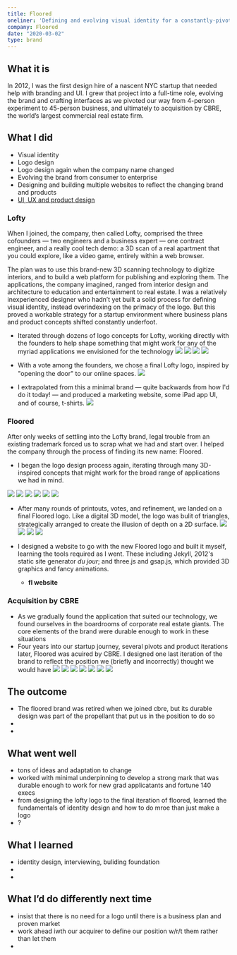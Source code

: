 ```yaml
---
title: Floored
oneliner: 'Defining and evolving visual identity for a constantly-pivoting startup that brought online 3D to the world of enterprise commercial real estate'
company: Floored
date: "2020-03-02"
type: brand
---
```


## What it is

<p className="bigText"> In 2012, I was the first design hire of a nascent NYC startup that needed help with branding and UI. I grew that project into a full-time role, evolving the brand and crafting interfaces as we pivoted our way from 4-person experiment to 45-person business, and ultimately to acquisition by CBRE, the world’s largest commercial real estate firm.</p>

## What I did

<TagList className="compact">

- Visual identity
- Logo design
- Logo design again when the company name changed
- Evolving the brand from consumer to enterprise
- Designing and building multiple websites to reflect the changing brand and products
- [UI, UX and product design](/floored-ui)

</TagList>

### Lofty

<p className="bigText">When I joined, the company, then called Lofty, comprised the three cofounders — two engineers and a business expert — one contract engineer, and a really cool tech demo: a 3D scan of a real apartment that you could explore, like a video game, entirely within a web browser.</p>

The plan was to use this brand-new 3D scanning technology to digitize interiors, and to build a web platform for publishing and exploring them. The applications, the company imagined, ranged from interior design and architecture to education and entertainment to real estate. I was a relatively inexperienced designer who hadn’t yet built a solid process for defining visual identity, instead overindexing on the primacy of the logo. But this proved a workable strategy for a startup environment where business plans and product concepts shifted constantly underfoot.

- Iterated through dozens of logo concepts for Lofty, working directly with the founders to help shape something that might work for any of the myriad applications we envisioned for the technology
    ![](https://firebasestorage.googleapis.com/v0/b/firescript-577a2.appspot.com/o/imgs%2Fapp%2Fjakezien%2Fxrz0VTJhRA.png?alt=media&token=7bc2fbc7-5c8e-4ffa-a9ab-47e9072ee07f)
    ![](https://firebasestorage.googleapis.com/v0/b/firescript-577a2.appspot.com/o/imgs%2Fapp%2Fjakezien%2FPjvp8QJ1JM.png?alt=media&token=18fdb2d9-56ae-4061-8889-4bf3ef5d1f21)
    ![](https://firebasestorage.googleapis.com/v0/b/firescript-577a2.appspot.com/o/imgs%2Fapp%2Fjakezien%2FudOFSaWGEp.png?alt=media&token=6657c29b-8ead-4649-85e4-9bf039f86baa)
    ![](https://firebasestorage.googleapis.com/v0/b/firescript-577a2.appspot.com/o/imgs%2Fapp%2Fjakezien%2FO_kMplWOVn.png?alt=media&token=935c66b8-eff7-451b-9df2-5f5b919c6cc3)

- With a vote among the founders, we chose a final Lofty logo, inspired by "opening the door" to our online spaces.
    ![](https://firebasestorage.googleapis.com/v0/b/firescript-577a2.appspot.com/o/imgs%2Fapp%2Fjakezien%2FHsd_66n8iI.png?alt=media&token=9faf1003-14f9-4584-964d-cb3312ca3e0c)

- I extrapolated from this a minimal brand — quite backwards from how I'd do it today! — and produced a marketing website, some iPad app UI, and of course, t-shirts.
    ![](https://firebasestorage.googleapis.com/v0/b/firescript-577a2.appspot.com/o/imgs%2Fapp%2Fjakezien%2Fv3J-slC73Y.jpg?alt=media&token=afe42c05-f6f5-44c8-bd39-bca00342d0d6)


### Floored

<p className="bigText">After only weeks of settling into the Lofty brand, legal trouble from an existing trademark forced us to scrap what we had and start over. I helped the company through the process of finding its new name: Floored.</p>

- I began the logo design process again, iterating through many 3D-inspired concepts that might work for the broad range of applications we had in mind.

![](https://firebasestorage.googleapis.com/v0/b/firescript-577a2.appspot.com/o/imgs%2Fapp%2Fjakezien%2Fe21o1pi-5W.png?alt=media&token=9e65d14b-213f-43fe-bd30-b43a6f8c74a7)
![](https://firebasestorage.googleapis.com/v0/b/firescript-577a2.appspot.com/o/imgs%2Fapp%2Fjakezien%2FrKwlO5O6l0.png?alt=media&token=eb72f254-7104-4ef8-b2b2-678ad28cdd6d)
![](https://firebasestorage.googleapis.com/v0/b/firescript-577a2.appspot.com/o/imgs%2Fapp%2Fjakezien%2FGictlOgvSq.png?alt=media&token=e85ea91f-c605-4ff5-8b38-cca5e8529380)
![](https://firebasestorage.googleapis.com/v0/b/firescript-577a2.appspot.com/o/imgs%2Fapp%2Fjakezien%2FcsKwwTno6_.png?alt=media&token=15c9dd0c-ff55-475a-b225-d6298baaf494)
![](https://firebasestorage.googleapis.com/v0/b/firescript-577a2.appspot.com/o/imgs%2Fapp%2Fjakezien%2FfKv8PD-Cpu.png?alt=media&token=49bb2029-dc84-405a-9348-5455851802c2)
![](https://firebasestorage.googleapis.com/v0/b/firescript-577a2.appspot.com/o/imgs%2Fapp%2Fjakezien%2FtGKQuJ4KCG.png?alt=media&token=e9d48ffc-1535-4275-9295-15e2061257df)

- After many rounds of printouts, votes, and refinement, we landed on a final Floored logo. Like a digital 3D model, the logo was bulit of triangles, strategically arranged to create the illusion of depth on a 2D surface. 
![](https://firebasestorage.googleapis.com/v0/b/firescript-577a2.appspot.com/o/imgs%2Fapp%2Fjakezien%2FTvT6Zpi18C.png?alt=media&token=1e0b6484-4ab3-4863-b838-d71263c6cd46)
![](https://firebasestorage.googleapis.com/v0/b/firescript-577a2.appspot.com/o/imgs%2Fapp%2Fjakezien%2FZ0zyQpPggk.png?alt=media&token=2d081861-2979-4721-bc6f-d9d2da7a5311)
![](https://firebasestorage.googleapis.com/v0/b/firescript-577a2.appspot.com/o/imgs%2Fapp%2Fjakezien%2FIPIR5vhVLO.png?alt=media&token=26931e88-2670-4b51-a1d0-9390ed0cc568)
![](https://firebasestorage.googleapis.com/v0/b/firescript-577a2.appspot.com/o/imgs%2Fapp%2Fjakezien%2FIdXx022cSd.png?alt=media&token=2cfa5fb2-39ea-44fd-99b1-7042ff52c71b)
    
- I designed a website to go with the new Floored logo and built it myself, learning the tools required as I went. These including Jekyll, 2012's static site generator _du jour_; and three.js and gsap.js, which provided 3D graphics and fancy animations.
    - **fl website**

### Acquisition by CBRE
- As we gradually found the application that suited our technology, we found ourselves in the boardrooms of corporate real estate giants. The core elements of the brand were durable enough to work in these situations
- Four years into our startup journey, several pivots and product iterations later, Floored was acuired by CBRE. I designed one last iteration of the brand to reflect the position we (briefly and incorrectly) thought we would have
![](https://firebasestorage.googleapis.com/v0/b/firescript-577a2.appspot.com/o/imgs%2Fapp%2Fjakezien%2Fvy4_-Gze6v.png?alt=media&token=74e01907-2182-46e2-8f31-d77568bbd810)
![](https://firebasestorage.googleapis.com/v0/b/firescript-577a2.appspot.com/o/imgs%2Fapp%2Fjakezien%2FSN4mzQZnXq.png?alt=media&token=268d1b4a-a064-4afc-8d3d-7bd803a8c933)
![](https://firebasestorage.googleapis.com/v0/b/firescript-577a2.appspot.com/o/imgs%2Fapp%2Fjakezien%2FMSo7E0ZbaF.png?alt=media&token=f5871739-6b5a-4d4a-838d-e3c1f07807ba)
![](https://firebasestorage.googleapis.com/v0/b/firescript-577a2.appspot.com/o/imgs%2Fapp%2Fjakezien%2F6Z-3kCSUx0.png?alt=media&token=f9f4a487-987d-4599-a666-170228e8be19)
![](https://firebasestorage.googleapis.com/v0/b/firescript-577a2.appspot.com/o/imgs%2Fapp%2Fjakezien%2Fx_ZVnych28.png?alt=media&token=4c7c4c0a-b99f-4f02-ad67-fdab645515ac)
![](https://firebasestorage.googleapis.com/v0/b/firescript-577a2.appspot.com/o/imgs%2Fapp%2Fjakezien%2FMA726cmJFq.png?alt=media&token=2229172c-c22e-4ee9-bfc0-27135fad28fa)
![](https://firebasestorage.googleapis.com/v0/b/firescript-577a2.appspot.com/o/imgs%2Fapp%2Fjakezien%2FECJb2s2cNf.png?alt=media&token=93f18330-ee38-4ceb-84a2-358d9818006c)

## The outcome
- The floored brand was retired when we joined cbre, but its durable design was part of the propellant that put us in the position to do so
-
-

## What went well
- tons of ideas and adaptation to change
- worked with minimal underpinning to develop a strong mark that was durable enough to work for new grad applicatants and fortune 140 execs 
- from designing the lofty logo to the final iteration of floored, learned the fundamentals of identity design and how to do mroe than just make a logo
- ?

## What I learned
- identity design, interviewing, buliding foundation
- 
- 

## What I’d do differently next time
- insist that there is no need for a logo until there is a business plan and proven market
- work ahead iwth our acquirer to define our position w/r/t them rather than let them 
-
